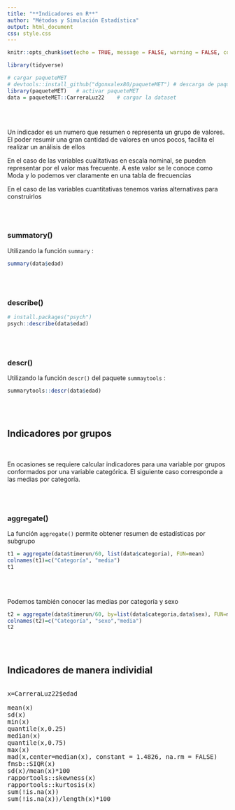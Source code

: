```yaml
---
title: "**Indicadores en R**"
author: "Métodos y Simulación Estadística"
output: html_document
css: style.css
---
```


```r
knitr::opts_chunk$set(echo = TRUE, message = FALSE, warning = FALSE, comment = NA)

library(tidyverse)

# cargar paqueteMET
# devtools::install_github("dgonxalex80/paqueteMET") # descarga de paqueteMET
library(paqueteMET)   # activar paqueteMET
data = paqueteMET::CarreraLuz22    # cargar la dataset

```

<br/><br/>

Un indicador es un numero que resumen o representa un grupo de valores. El poder resumir una gran cantidad de valores en unos pocos, facilita el realizar un análisis de ellos

En el caso de las variables cualitativas en escala nominal, se pueden representar por el valor mas frecuente. A este valor se le conoce como Moda y lo podemos ver claramente en una tabla de frecuencias

En el caso de las variables cuantitativas tenemos varias alternativas para construirlos

<br/><br/>

### **summatory()**

Utilizando la función `summary` :

```r
summary(data$edad)
```
<br/><br/>

### **describe()**

```r
# install.packages("psych")
psych::describe(data$edad)
```

<br/><br/>

### **descr()**

Utilizando la función `descr()` del paquete `summaytools` :

```r
summarytools::descr(data$edad)
```

<br/><br/>

## **Indicadores por grupos**

<br/>

En ocasiones se requiere calcular indicadores para una variable por grupos conformados por una variable categórica. El siguiente caso corresponde a las medias por categoría.

<br/><br/>

### **aggregate()**

La función `aggregate()` permite obtener resumen de estadísticas por subgrupo


```r
t1 = aggregate(data$timerun/60, list(data$categoria), FUN=mean) 
colnames(t1)=c("Categoría", "media")
t1
```

<br/><br/>

Podemos también conocer las medias por categoría y sexo

```r
t2 = aggregate(data$timerun/60, by=list(data$categoria,data$sex), FUN=mean)
colnames(t2)=c("Categoría", "sexo","media")
t2

```

<br/><br/>

## **Indicadores de manera individial**

<pre>

x=CarreraLuz22$edad

mean(x)                                                         #   Mean         37.45
sd(x)                                                           #   Std.Dev      10.90
min(x)                                                          #   Min          15.00
quantile(x,0.25)                                                #   Q1           30.00
median(x)                                                       #   Median       36.00
quantile(x,0.75)                                                #   Q3           44.00
max(x)                                                          #   Max          76.00
mad(x,center=median(x), constant = 1.4826, na.rm = FALSE)       #   MAD          10.38
fmsb::SIQR(x)                                                   #   IQR          14.00
sd(x)/mean(x)*100                                               #   CV            0.29
rapportools::skewness(x)                                        #   Skewness      0.64
rapportools::kurtosis(x)                                        #   Kurtosis      0.11
sum(!is.na(x))                                                  #   N.Valid    1922.00
sum(!is.na(x))/length(x)*100                                    #   Pct.Valid   100.00

</pre>



